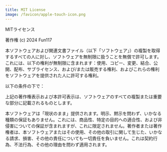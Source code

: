 ```yaml
---
title: MIT License
image: /favicon/apple-touch-icon.png
---
```


MITライセンス

著作権 (c) 2024 Fun117

本ソフトウェアおよび関連文書ファイル（以下「ソフトウェア」）の複製を取得するすべての人に対し、ソフトウェアを無制限に扱うことを無償で許可します。これには、以下の権利が無制限に含まれます：使用、コピー、変更、結合、公開、配布、サブライセンス、および/または販売する権利、およびこれらの権利をソフトウェアを提供された人に許可する権利。

以下の条件の下で：

上記の著作権表示および本許可表示は、ソフトウェアのすべての複製または重要な部分に記載されるものとします。

本ソフトウェアは「現状のまま」提供されます。明示、黙示を問わず、いかなる種類の保証もありません。これには、商品性、特定の目的への適合性、および非侵害についての保証が含まれますが、これに限定されません。著作者または著作権者は、本ソフトウェアまたはその使用、その他の取引に関して生じた、いかなる請求、損害、その他の責任についても一切責任を負いません。これは契約行為、不法行為、その他の理由を問わず適用されます。